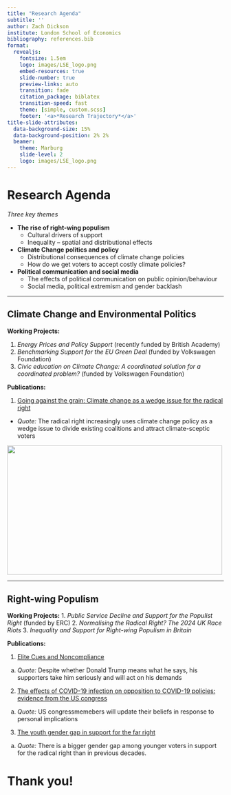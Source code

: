 ```yaml
---
title: "Research Agenda"
subtitle: ''
author: Zach Dickson 
institute: London School of Economics
bibliography: references.bib
format:
  revealjs: 
    fontsize: 1.5em
    logo: images/LSE_logo.png
    embed-resources: true
    slide-number: true
    preview-links: auto
    transition: fade
    citation_package: biblatex
    transition-speed: fast
    theme: [simple, custom.scss]
    footer: '<a>*Research Trajectory*</a>'
title-slide-attributes: 
  data-background-size: 15%
  data-background-position: 2% 2%
  beamer:
    theme: Marburg
    slide-level: 2
    logo: images/LSE_logo.png
---
```



# Research Agenda


*Three key themes*

::: {.incremental}

- **The rise of right-wing populism**
  - Cultural drivers of support 
  - Inequality -- spatial and distributional effects     
- **Climate Change politics and policy** 
  - Distributional consequences of climate change policies
  - How do we get voters to accept costly climate policies?  
- **Political communication and social media**
  - The effects of political communication on public opinion/behaviour
  - Social media, political extremism and gender backlash 

::: 

---

## Climate Change and Environmental Politics 


**Working Projects:**

1. *Energy Prices and Policy Support* (recently funded by British Academy)
2. *Benchmarking Support for the EU Green Deal* (funded by Volkswagen Foundation)
3. *Civic education on Climate Change: A coordinated solution for a coordinated problem?* (funded by Volkswagen Foundation)

**Publications:**

1. [Going against the grain: Climate change as a wedge issue for the radical right](https://doi.org/10.1177/0010414024127129)

- *Quote:* The radical right increasingly uses climate change policy as a wedge issue to divide existing coalitions and attract climate-sceptic voters 

![](images/dickson_cps_climate_change_position.png){.absolute bottom=50 right=0 width="500" height="300"}

---


## Right-wing Populism

**Working Projects:**
1. *Public Service Decline and Support for the Populist Right* (funded by ERC)
2. *Normalising the Radical Right? The 2024 UK Race Riots* 
3. *Inequality and Support for Right-wing Populism in Britain* 


**Publications:**

1. [Elite Cues and Noncompliance](https://doi.org/10.1017/S0003055424000741)
  a. *Quote:* Despite whether Donald Trump means what he says, his supporters take him seriously and will act on his demands 
2. [The effects of COVID-19 infection on opposition to COVID-19 policies: evidence from the US congress](https://doi.org/10.1080/10584609.2024.2364072)
  a. *Quote:* US congressmemebers will update their beliefs in response to personal implications  
3. [The youth gender gap in support for the far right](https://doi.org/10.1080/13501763.2025.2481181)
  a. *Quote:* There is a bigger gender gap among younger voters in support for the radical right than in previous decades. 





# Thank you!
